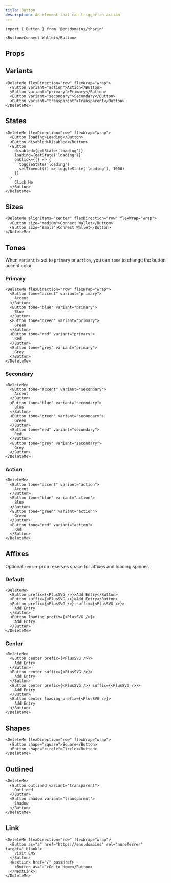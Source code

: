 ```yaml
---
title: Button
description: An element that can trigger an action
---
```


```tsx
import { Button } from '@ensdomains/thorin'
```

```tsx expand=true live=true
<Button>Connect Wallet</Button>
```

## Props

<PropsTable sourceLink={sourceLink} types={types} />

## Variants

```tsx live=true
<DeleteMe flexDirection="row" flexWrap="wrap">
  <Button variant="action">Action</Button>
  <Button variant="primary">Primary</Button>
  <Button variant="secondary">Secondary</Button>
  <Button variant="transparent">Transparent</Button>
</DeleteMe>
```

## States

```tsx live=true
<DeleteMe flexDirection="row" flexWrap="wrap">
  <Button loading>Loading</Button>
  <Button disabled>Disabled</Button>
  <Button
    disabled={getState('loading')}
    loading={getState('loading')}
    onClick={() => {
      toggleState('loading')
      setTimeout(() => toggleState('loading'), 1000)
    }}
  >
    Click Me
  </Button>
</DeleteMe>
```

## Sizes

```tsx live=true
<DeleteMe alignItems="center" flexDirection="row" flexWrap="wrap">
  <Button size="medium">Connect Wallet</Button>
  <Button size="small">Connect Wallet</Button>
</DeleteMe>
```

## Tones

When `variant` is set to `primary` or `action`, you can `tone` to change the button accent color.

### Primary

```tsx live=true
<DeleteMe flexDirection="row" flexWrap="wrap">
  <Button tone="accent" variant="primary">
    Accent
  </Button>
  <Button tone="blue" variant="primary">
    Blue
  </Button>
  <Button tone="green" variant="primary">
    Green
  </Button>
  <Button tone="red" variant="primary">
    Red
  </Button>
  <Button tone="grey" variant="primary">
    Grey
  </Button>
</DeleteMe>
```

### Secondary

```tsx live=true
<DeleteMe>
  <Button tone="accent" variant="secondary">
    Accent
  </Button>
  <Button tone="blue" variant="secondary">
    Blue
  </Button>
  <Button tone="green" variant="secondary">
    Green
  </Button>
  <Button tone="red" variant="secondary">
    Red
  </Button>
  <Button tone="grey" variant="secondary">
    Grey
  </Button>
</DeleteMe>
```

### Action

```tsx live=true
<DeleteMe>
  <Button tone="accent" variant="action">
    Accent
  </Button>
  <Button tone="blue" variant="action">
    Blue
  </Button>
  <Button tone="green" variant="action">
    Green
  </Button>
  <Button tone="red" variant="action">
    Red
  </Button>
</DeleteMe>
```

## Affixes

Optional `center` prop reserves space for affixes and loading spinner.

### Default

```tsx live=true
<DeleteMe>
  <Button prefix={<PlusSVG />}>Add Entry</Button>
  <Button suffix={<PlusSVG />}>Add Entry</Button>
  <Button prefix={<PlusSVG />} suffix={<PlusSVG />}>
    Add Entry
  </Button>
  <Button loading prefix={<PlusSVG />}>
    Add Entry
  </Button>
</DeleteMe>
```

### Center

```tsx live=true
<DeleteMe>
  <Button center prefix={<PlusSVG />}>
    Add Entry
  </Button>
  <Button center suffix={<PlusSVG />}>
    Add Entry
  </Button>
  <Button center prefix={<PlusSVG />} suffix={<PlusSVG />}>
    Add Entry
  </Button>
  <Button center loading prefix={<PlusSVG />}>
    Add Entry
  </Button>
</DeleteMe>
```

## Shapes

```tsx live=true
<DeleteMe flexDirection="row" flexWrap="wrap">
  <Button shape="square">Square</Button>
  <Button shape="circle">Circle</Button>
</DeleteMe>
```

## Outlined

```tsx live=true
<DeleteMe>
  <Button outlined variant="transparent">
    Outlined
  </Button>
  <Button shadow variant="transparent">
    Shadow
  </Button>
</DeleteMe>
```

## Link

```tsx live=true
<DeleteMe flexDirection="row" flexWrap="wrap">
  <Button as="a" href="https://ens.domains" rel="noreferrer" target="_blank">
    Visit ENS
  </Button>
  <NextLink href="/" passHref>
    <Button as="a">Go to Home</Button>
  </NextLink>
</DeleteMe>
```
